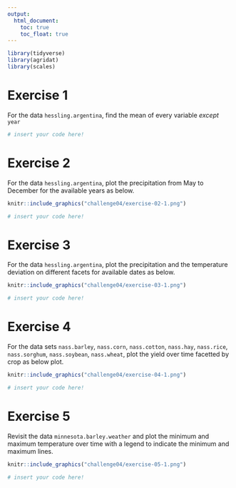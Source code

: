 ```yaml
---
output:
  html_document:
    toc: true
    toc_float: true
---
```


```r
library(tidyverse)
library(agridat)
library(scales)
```


# Exercise 1

For the data `hessling.argentina`, find the mean of every variable *except* `year`

```r
# insert your code here!
```


# Exercise 2

For the data `hessling.argentina`, plot the precipitation from May to December for the available years as below.

```r
knitr::include_graphics("challenge04/exercise-02-1.png")
```


```r
# insert your code here!
```

# Exercise 3


For the data `hessling.argentina`, plot the precipitation and the temperature deviation on different facets for available dates as below.

```r
knitr::include_graphics("challenge04/exercise-03-1.png")
```


```r
# insert your code here!
```


# Exercise 4

For the data sets `nass.barley`, `nass.corn`, `nass.cotton`, `nass.hay`, `nass.rice`,  `nass.sorghum`, `nass.soybean`, `nass.wheat`, plot the yield over time facetted by crop as below plot.


```r
knitr::include_graphics("challenge04/exercise-04-1.png")
```

```r
# insert your code here!
```

# Exercise 5

Revisit the data `minnesota.barley.weather` and plot the minimum and maximum temperature over time with a legend to indicate the minimum and maximum lines.

```r
knitr::include_graphics("challenge04/exercise-05-1.png")
```

```r
# insert your code here!
```
